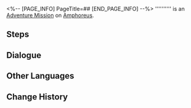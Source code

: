 <%-- [PAGE_INFO]
PageTitle=##
[END_PAGE_INFO] --%>
{{Stub|Dialogue.}}
{{Mission Infobox
|id            = 4340183
|title         = 
|image         = <!--Mission .png-->
|type          = Adventure
|event_name    = 
|chapter       = 
|requirements  = [[Adventure Mission]] ''[[Spear and Shield A-Clang]]'' completed
|summary       = <!--official mission summary from Fate's Atlas-->
|characters    = Faint Voice; Living Flame of Georios; Trailblazer
|startLocation = [[Amphoreus]] - [["Lightless Chapel" Dawncloud]]
|world         = Amphoreus
|area          = "Lightless Chapel" Dawncloud
|prev          = Spear and Shield A-Clang
|next          = 
|rewards       = 
}}
'''''''''' is an [[Adventure Mission]] on [[Amphoreus]].

==Steps==


<!--
==Gameplay Notes==

--><!--
==Trial Character==

-->
==Dialogue==
{{Stub Dialogue}}

{{Dialogue End}}

==Other Languages==
{{Other Languages
|en   = 
|zhs  = 
|zht  = 
|ja   = 
|ko   = 
|es   = 
|fr   = 
|ru   = 
|th   = 
|vi   = 
|de   = 
|id   = 
|pt   = 
}}

==Change History==
{{Change History|3.3}}
